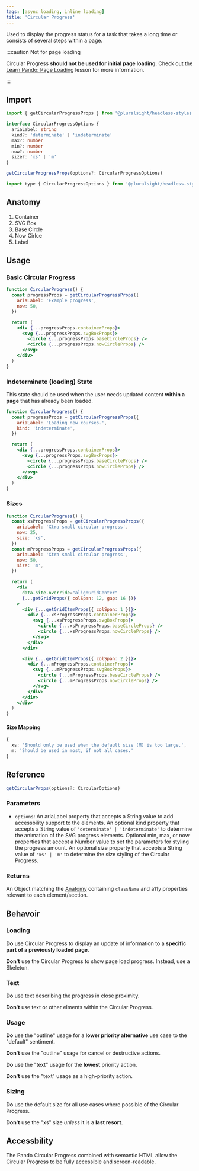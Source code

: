 ```yaml
---
tags: [async loading, inline loading]
title: 'Circular Progress'
---
```



<p className="size-xxl">
  Used to display the progress status for a task that takes a long time or
  consists of several steps within a page.
</p>

:::caution Not for page loading

Circular Progress **should not be used for initial page loading**. Check out the [Learn Pando: Page Loading](../../learn/learn-pando/design-patterns/page-loading.mdx) lesson for more information.

:::

<DocsLinkBar
  github="https://github.com/pluralsight/pando/tree/main/packages/headless-styles/src/components/CircularProgress"
  figma="https://www.figma.com/file/ZmH4XsZS5WnKeo28ylM5x1/Pando-UI-kit-(Web)?node-id=1214%3A50560&t=YLA3FBYLefNvfeuf-0"
/>

## Import

```javascript
import { getCircularProgressProps } from '@pluralsight/headless-styles'
```

```typescript
interface CircularProgressOptions {
  ariaLabel: string
  kind?: 'determinate' | 'indeterminate'
  max?: number
  min?: number
  now?: number
  size?: 'xs' | 'm'
}

getCircularProgressProps(options?: CircularProgressOptions)
```

```javascript
import type { CircularProgressOptions } from '@pluralsight/headless-styles/types'
```

## Anatomy

1. Container
2. SVG Box
3. Base Circle
4. Now Cirlce
5. Label

## Usage

### Basic Circular Progress

```jsx live
function CircularProgress() {
  const progressProps = getCircularProgressProps({
    ariaLabel: 'Example progress',
    now: 50,
  })

  return (
    <div {...progressProps.containerProps}>
      <svg {...progressProps.svgBoxProps}>
        <circle {...progressProps.baseCircleProps} />
        <circle {...progressProps.nowCircleProps} />
      </svg>
    </div>
  )
}
```

### Indeterminate (loading) State

This state should be used when the user needs updated content **within a page** that has already been loaded.

```jsx live
function CircularProgress() {
  const progressProps = getCircularProgressProps({
    ariaLabel: 'Loading new courses.',
    kind: 'indeterminate',
  })

  return (
    <div {...progressProps.containerProps}>
      <svg {...progressProps.svgBoxProps}>
        <circle {...progressProps.baseCircleProps} />
        <circle {...progressProps.nowCircleProps} />
      </svg>
    </div>
  )
}
```

### Sizes

```jsx live
function CircularProgress() {
  const xsProgressProps = getCircularProgressProps({
    ariaLabel: 'Xtra small circular progress',
    now: 25,
    size: 'xs',
  })
  const mProgressProps = getCircularProgressProps({
    ariaLabel: 'Xtra small circular progress',
    now: 50,
    size: 'm',
  })

  return (
    <div
      data-site-override="alignGridCenter"
      {...getGridProps({ colSpan: 12, gap: 16 })}
    >
      <div {...getGridItemProps({ colSpan: 1 })}>
        <div {...xsProgressProps.containerProps}>
          <svg {...xsProgressProps.svgBoxProps}>
            <circle {...xsProgressProps.baseCircleProps} />
            <circle {...xsProgressProps.nowCircleProps} />
          </svg>
        </div>
      </div>

      <div {...getGridItemProps({ colSpan: 2 })}>
        <div {...mProgressProps.containerProps}>
          <svg {...mProgressProps.svgBoxProps}>
            <circle {...mProgressProps.baseCircleProps} />
            <circle {...mProgressProps.nowCircleProps} />
          </svg>
        </div>
      </div>
    </div>
  )
}
```

#### Size Mapping

```typescript title="Circular Progress size rules."
{
  xs: 'Should only be used when the default size (M) is too large.',
  m: 'Should be used in most, if not all cases.'
}
```

## Reference

```typescript
getCircularProps(options?: CircularOptions)
```

### Parameters

- `options`: An ariaLabel property that accepts a String value to add accessbility support to the elements. An optional kind property that accepts a String value of `'determinate' | 'indeterminate'` to determine the animation of the SVG progress elements. Optional min, max, or now properties that accept a Number value to set the parameters for styling the progress amount. An optional size property that accepts a String value of `'xs' | 'm'` to determine the size styling of the Circular Progress.

### Returns

An Object matching the [Anatomy](#anatomy) containing `className` and a11y properties relevant to each element/section.

## Behavoir

### Loading

**Do** use Circular Progress to display an update of information to a **specific part of a previously loaded page**.

**Don't** use the Circular Progress to show page load progress. Instead, use a Skeleton.

### Text

**Do** use text describing the progress in close proximity.

**Don't** use text or other elments within the Circular Progress.

### Usage

**Do** use the "outline" usage for a **lower priority alternative** use case to the "default" sentiment.

**Don't** use the "outline" usage for cancel or destructive actions.

**Do** use the "text" usage for the **lowest** priority action.

**Don't** use the "text" usage as a high-priority action.

### Sizing

**Do** use the default size for all use cases where possible of the Circular Progress.

**Don't** use the "xs" size _unless_ it is a **last resort**.

## Accessbility

The Pando Circular Progress combined with semantic HTML allow the Circular Progress to be fully accessible and screen-readable.
